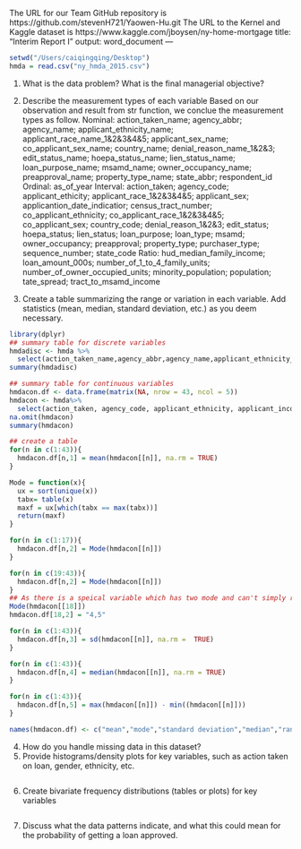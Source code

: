 The URL for our Team GitHub repository is https://github.com/stevenH721/Yaowen-Hu.git
The URL to the Kernel and Kaggle dataset is https://www.kaggle.com/jboysen/ny-home-mortgage
title: "Interim Report I"
output: word_document
---
```r
setwd("/Users/caiqingqing/Desktop")
hmda = read.csv("ny_hmda_2015.csv")
```
1. What is the data problem? What is the final managerial objective?



2. Describe the measurement types of each variable
Based on our observation and result from str function, we conclue the measurement types as follow.
Nominal: action_taken_name; agency_abbr; agency_name; applicant_ethnicity_name; applicant_race_name_1&2&3&4&5; applicant_sex_name; co_applicant_sex_name; country_name; denial_reason_name_1&2&3; edit_status_name; hoepa_status_name; lien_status_name; loan_purpose_name; msamd_name; owner_occupancy_name; preapproval_name; property_type_name; state_abbr; respondent_id
Ordinal: as_of_year
Interval: action_taken; agency_code; applicant_ethicity; applicant_race_1&2&3&4&5; applicant_sex; applicantion_date_indicatior; census_tract_number; co_applicant_ethnicity; co_applicant_race_1&2&3&4&5; co_applicant_sex; country_code; denial_reason_1&2&3; edit_status; hoepa_status; lien_status; loan_purpose; loan_type; msamd; owner_occupancy; preapproval; property_type; purchaser_type; sequence_number; state_code
Ratio: hud_median_family_income; loan_amount_000s; number_of_1_to_4_family_units; number_of_owner_occupied_units; minority_population; population; tate_spread; tract_to_msamd_income

3. Create a table summarizing the range or variation in each variable. Add statistics (mean,
median, standard deviation, etc.) as you deem necessary.
```r
library(dplyr)
## summary table for discrete variables
hmdadisc <- hmda %>%
  select(action_taken_name,agency_abbr,agency_name,applicant_ethnicity_name, applicant_race_name_1, applicant_race_name_2, applicant_race_name_3, applicant_race_name_4, applicant_race_name_5, applicant_sex_name, co_applicant_sex_name, county_name, denial_reason_name_1, denial_reason_name_2, denial_reason_name_3, edit_status_name, hoepa_status_name, lien_status_name, loan_purpose_name, msamd_name, owner_occupancy_name, preapproval_name, property_type_name, state_abbr)
summary(hmdadisc)

## summary table for continuous variables
hmdacon.df <- data.frame(matrix(NA, nrow = 43, ncol = 5))
hmdacon <- hmda%>%
  select(action_taken, agency_code, applicant_ethnicity, applicant_income_000s, applicant_race_1, applicant_race_2, applicant_race_3, applicant_race_4, applicant_race_name_5, applicant_sex,application_date_indicator, as_of_year, census_tract_number, co_applicant_ethnicity, co_applicant_race_1, co_applicant_race_2, co_applicant_race_3, co_applicant_race_4, co_applicant_race_5, co_applicant_sex,county_code, denial_reason_1, denial_reason_2, denial_reason_3, edit_status, hoepa_status, lien_status, loan_amount_000s, loan_purpose,loan_type, msamd, owner_occupancy, preapproval, property_type, purchaser_type, state_code, number_of_1_to_4_family_units, number_of_owner_occupied_units, hud_median_family_income, minority_population, population, rate_spread, tract_to_msamd_income)
na.omit(hmdacon)
summary(hmdacon)

## create a table
for(n in c(1:43)){
  hmdacon.df[n,1] = mean(hmdacon[[n]], na.rm = TRUE)
}

Mode = function(x){
  ux = sort(unique(x))
  tabx= table(x)
  maxf = ux[which(tabx == max(tabx))]
  return(maxf)
}

for(n in c(1:17)){
  hmdacon.df[n,2] = Mode(hmdacon[[n]])
}

for(n in c(19:43)){
  hmdacon.df[n,2] = Mode(hmdacon[[n]])
}
## As there is a speical variable which has two mode and can't simply run with loop, we calculate it seperatly
Mode(hmdacon[[18]])
hmdacon.df[18,2] = "4,5"

for(n in c(1:43)){
  hmdacon.df[n,3] = sd(hmdacon[[n]], na.rm =  TRUE)
}

for(n in c(1:43)){
  hmdacon.df[n,4] = median(hmdacon[[n]], na.rm = TRUE)
}

for(n in c(1:43)){
  hmdacon.df[n,5] = max(hmdacon[[n]]) - min((hmdacon[[n]]))
}

names(hmdacon.df) <- c("mean","mode","standard deviation","median","range")
```
4. How do you handle missing data in this dataset?
5. Provide histograms/density plots for key variables, such as action taken on loan, gender,
ethnicity, etc.
```r

```

6. Create bivariate frequency distributions (tables or plots) for key variables
```r

```

7. Discuss what the data patterns indicate, and what this could mean for the probability of
getting a loan approved.
```r

```




